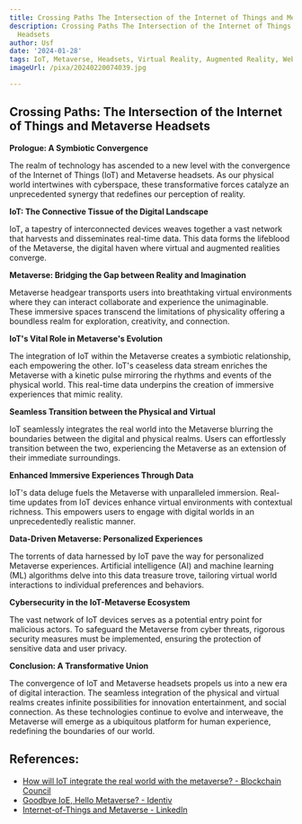 ```yaml
---
title: Crossing Paths The Intersection of the Internet of Things and Metaverse Headsets
description: Crossing Paths The Intersection of the Internet of Things and Metaverse
  Headsets
author: Usf
date: '2024-01-28'
tags: IoT, Metaverse, Headsets, Virtual Reality, Augmented Reality, Web3, Connectivity
imageUrl: /pixa/20240220074039.jpg

---
```

## Crossing Paths: The Intersection of the Internet of Things and Metaverse Headsets

**Prologue: A Symbiotic Convergence**

The realm of technology has ascended  to a  new level with the convergence of the Internet of Things (IoT) and Metaverse headsets. As our physical world intertwines with cyberspace, these transformative forces catalyze an unprecedented synergy that redefines our perception of reality.

**IoT: The Connective Tissue of the Digital  Landscape**

IoT, a tapestry of interconnected  devices weaves together a vast network that harvests and disseminates real-time data. This data forms the lifeblood of the Metaverse, the digital haven where virtual and augmented realities converge.

**Metaverse: Bridging the  Gap between Reality and Imagination**

Metaverse headgear transports  users into breathtaking virtual  environments where they can interact collaborate and experience the unimaginable. These  immersive spaces transcend the limitations of physicality offering a boundless realm for exploration, creativity, and connection.

**IoT's Vital Role in Metaverse's Evolution**

The integration of IoT within the Metaverse creates a symbiotic relationship,  each empowering the other.  IoT's ceaseless data stream enriches the Metaverse with a kinetic pulse  mirroring the rhythms and events of the physical world.  This real-time data underpins  the creation of  immersive experiences that mimic reality.

**Seamless Transition between the Physical and Virtual**

IoT seamlessly integrates the real world into the Metaverse  blurring the boundaries between the digital and physical realms. Users can effortlessly transition between the two, experiencing the Metaverse as an extension of  their immediate surroundings.

**Enhanced Immersive Experiences Through Data**

IoT's data deluge fuels the Metaverse with unparalleled immersion. Real-time updates from IoT devices enhance virtual  environments with contextual richness. This  empowers users  to engage with digital worlds in an unprecedentedly realistic manner.

**Data-Driven Metaverse: Personalized Experiences**

The torrents of data harnessed  by IoT pave the way for personalized Metaverse experiences. Artificial  intelligence (AI) and machine  learning (ML)  algorithms delve into  this data treasure trove,  tailoring virtual world interactions to  individual preferences and behaviors.

**Cybersecurity in the IoT-Metaverse Ecosystem**

The vast network of  IoT devices serves as  a  potential entry point for  malicious actors. To safeguard the Metaverse from cyber threats, rigorous  security measures must be implemented, ensuring the protection  of sensitive data and  user privacy.

**Conclusion: A Transformative Union**

The convergence of IoT  and Metaverse  headsets  propels us  into a new era of digital interaction. The  seamless integration of the physical and virtual realms creates infinite possibilities for innovation entertainment, and social connection. As these  technologies continue to evolve and interweave, the Metaverse  will emerge as a ubiquitous platform for human experience, redefining the boundaries of our world.

## References:
- [How will IoT integrate the real world with the metaverse? - Blockchain Council](https://www.blockchain-council.org/metaverse/how-will-iot-integrate-the-real-world-with-the-metaverse/)
- [Goodbye IoE, Hello Metaverse? - Identiv](https://www.identiv.com/resources/blog/goodbye-ioe-hello-metaverse)
- [Internet-of-Things and Metaverse - LinkedIn](https://www.linkedin.com/pulse/internet-of-things-metaverse-dr-rameez-asif)
